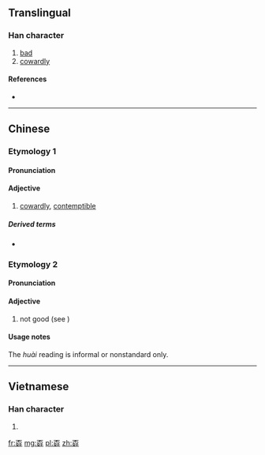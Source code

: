 ==Translingual==

===Han character===
{{Han char|rn=39|rad=子|as=07|sn=10|four=1044<sub>7</sub>|canj=一火女弓木 (MFVND)|ids=⿱[[不]][[好]]}}

# [[bad]]
# [[cowardly]]

====References====
* {{Han ref|kx=0280.010|dkj=06989|dj=0548.210|hdz=80018.100|uh=5B6C|ud=23404|bh=D165|bd=53605}}

----

==Chinese==
{{zh-forms}}

===Etymology 1===

====Pronunciation====
{{zh-pron
|m=nāo
|c=naau6,naau1,bou2
|h=
|md=
|mn=
|w=
|cat=adj
}}

====Adjective====
{{zh-adj}}

# [[cowardly]], [[contemptible]]

=====Derived terms=====
* {{zh-l|孬種}}

===Etymology 2===

====Pronunciation====
{{zh-pron
|m=huài
|c=
|h=poj=ōai
|md=
|mn=
|w=
|cat=adj
}}

====Adjective====
{{zh-adj}}

# {{context|informal|regional|lang=zh}} not good (see {{zh-l|不好}})

====Usage notes====
The ''huài'' reading is informal or nonstandard only.

{{attention|zh|needs checking}}

----

==Vietnamese==

===Han character===
{{vi-hantu|[[nao]]|rs=子07}}

# {{defn|lang=vi|sort=子07}}

[[fr:孬]]
[[mg:孬]]
[[pl:孬]]
[[zh:孬]]